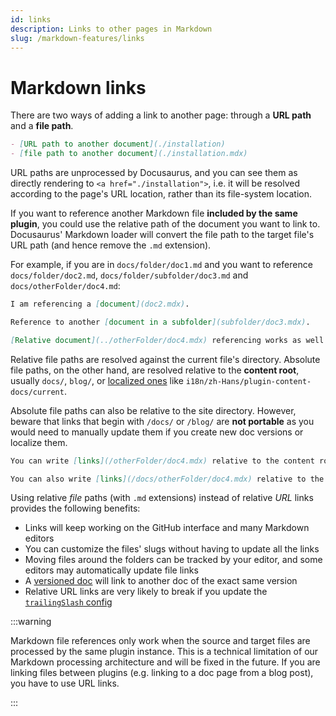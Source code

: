 ```yaml
---
id: links
description: Links to other pages in Markdown
slug: /markdown-features/links
---
```


# Markdown links

There are two ways of adding a link to another page: through a **URL path** and a **file path**.

```md
- [URL path to another document](./installation)
- [file path to another document](./installation.mdx)
```

URL paths are unprocessed by Docusaurus, and you can see them as directly rendering to `<a href="./installation">`, i.e. it will be resolved according to the page's URL location, rather than its file-system location.

If you want to reference another Markdown file **included by the same plugin**, you could use the relative path of the document you want to link to. Docusaurus' Markdown loader will convert the file path to the target file's URL path (and hence remove the `.md` extension).

For example, if you are in `docs/folder/doc1.md` and you want to reference `docs/folder/doc2.md`, `docs/folder/subfolder/doc3.md` and `docs/otherFolder/doc4.md`:

```md title="docs/folder/doc1.md"
I am referencing a [document](doc2.mdx).

Reference to another [document in a subfolder](subfolder/doc3.mdx).

[Relative document](../otherFolder/doc4.mdx) referencing works as well.
```

Relative file paths are resolved against the current file's directory. Absolute file paths, on the other hand, are resolved relative to the **content root**, usually `docs/`, `blog/`, or [localized ones](../../i18n/i18n-tutorial.mdx) like `i18n/zh-Hans/plugin-content-docs/current`.

Absolute file paths can also be relative to the site directory. However, beware that links that begin with `/docs/` or `/blog/` are **not portable** as you would need to manually update them if you create new doc versions or localize them.

```md
You can write [links](/otherFolder/doc4.mdx) relative to the content root (`/docs/`).

You can also write [links](/docs/otherFolder/doc4.mdx) relative to the site directory, but it's not recommended.
```

Using relative _file_ paths (with `.md` extensions) instead of relative _URL_ links provides the following benefits:

- Links will keep working on the GitHub interface and many Markdown editors
- You can customize the files' slugs without having to update all the links
- Moving files around the folders can be tracked by your editor, and some editors may automatically update file links
- A [versioned doc](../docs/versioning.mdx) will link to another doc of the exact same version
- Relative URL links are very likely to break if you update the [`trailingSlash` config](../../api/docusaurus.config.js.mdx#trailingSlash)

:::warning

Markdown file references only work when the source and target files are processed by the same plugin instance. This is a technical limitation of our Markdown processing architecture and will be fixed in the future. If you are linking files between plugins (e.g. linking to a doc page from a blog post), you have to use URL links.

:::